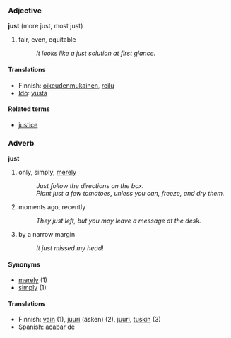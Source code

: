 ===Adjective===
'''just''' (more just, most just)

#fair, even, equitable
#:''It looks like a just solution at first glance.''

====Translations====
*Finnish: [[oikeudenmukainen]], [[reilu]]
*[[Ido]]: [[yusta]]

====Related terms====
*[[justice]]

===Adverb===
'''just'''

#only, simply, [[mere]]ly
#:''Just follow the directions on the box.''
#:''Plant just a few tomatoes, unless you can, freeze, and dry them.''
#moments ago, recently
#:''They just left, but you may leave a message at the desk.''
#by a narrow margin
#:''It just missed my head''!

====Synonyms====
*[[merely]] (1)
*[[simply]] (1)

====Translations====
*Finnish: [[vain#Finnish|vain]] (1), [[juuri]] (äsken) (2), [[juuri]], [[tuskin]] (3)
*Spanish: [[acabar de]] <!-- This was here without language name. I think this is Spanish. -->